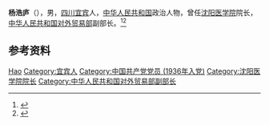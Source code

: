 '''杨浩庐'''（{{bd|1911年||1992年|9月26日}}），男，[[四川|四川]][[宜宾|宜宾]]人，[[中华人民共和国|中华人民共和国]]政治人物，曾任[[沈阳医学院|沈阳医学院]]院长，[[中华人民共和国对外贸易部|中华人民共和国对外贸易部]]副部长。<ref>{{cite book|title=中囯人名大辞典·当代人物卷|author=廖盖隆等编|year=1990|publisher=上海辞书出版社|location=上海|page=}}</ref><ref>{{Cite book|title=中华人民共和国职官志|author=何虎生, 李耀东, 向常福主编|publisher=中国社会出版社|year=2003|isbn=9787800883934|location=北京|pages=}}</ref>

== 参考资料 ==
{{reflist}}

{{中国人物小作品}}
{{中国医科大学}}

{{Authority control}}
{{DEFAULTSORT:Yang杨}}
[[Category:杨姓|Hao]]
[[Category:宜宾人|Category:宜宾人]]
[[Category:中国共产党党员_(1936年入党)|Category:中国共产党党员 (1936年入党)]]
[[Category:沈阳医学院院长|Category:沈阳医学院院长]]
[[Category:中华人民共和国对外贸易部副部长|Category:中华人民共和国对外贸易部副部长]]